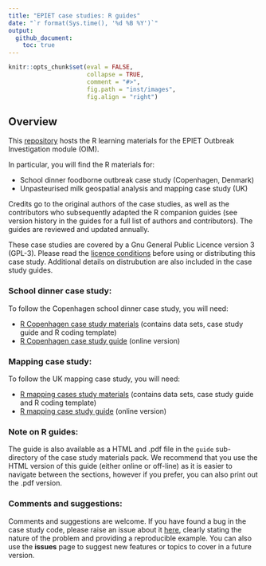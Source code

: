 ```yaml
---
title: "EPIET case studies: R guides"
date: "`r format(Sys.time(), '%d %B %Y')`"
output: 
  github_document:
    toc: true
---
```


<!-- README.md is generated from README.Rmd. Please edit that file -->

```r
knitr::opts_chunk$set(eval = FALSE, 
                      collapse = TRUE, 
                      comment = "#>", 
                      fig.path = "inst/images", 
                      fig.align = "right") 
```


## Overview

This [repository](https://github.com/EPIET/OutbreakInvestigation/tree/master/Mapping) hosts the R learning materials for the EPIET Outbreak Investigation module (OIM).  

In particular, you will find the R materials for:

   + School dinner foodborne outbreak case study (Copenhagen, Denmark) 
   + Unpasteurised milk geospatial analysis and mapping case study (UK)

Credits go to the original authors of the case studies, as well as the contributors who subsequently adapted the R companion guides (see version history in the guides for a full list of authors and contributors).  The guides are reviewed and updated annually.

These case studies are covered by a Gnu General Public Licence version 3 (GPL-3).  Please read the [licence conditions](https://github.com/EPIET/OutbreakInvestigation/blob/master/LICENSE) before using or distributing this case study.  Additional details on distrubution are also included in the case study guides.


### School dinner case study:

To follow the Copenhagen school dinner case study, you will need:

   + [R Copenhagen case study materials](https://epiet.github.io/OutbreakInvestigation/Copenhagen_R_casestudy.zip) (contains data sets, case study guide and R coding template)
   + [R Copenhagen case study guide ](https://epiet.github.io/OutbreakInvestigation/Copenhagen_R_guide.html) (online version)


### Mapping case study:

To follow the UK mapping case study, you will need:

   + [R mapping cases study materials](https://epiet.github.io/OutbreakInvestigation/Mapping_R_casestudy.zip) (contains data sets, case study guide and R coding template)
   + [R mapping case study guide ](https://epiet.github.io/OutbreakInvestigation/Mapping_R_guide.html) (online version)


### Note on R guides:

The guide is also available as a HTML and .pdf file in the `guide` sub-directory of the case study materials pack.  We recommend that you use the HTML version of this guide (either online or off-line) as it is easier to navigate between the sections, however if you prefer, you can also print out the .pdf version.


### Comments and suggestions:

Comments and suggestions are welcome.  If you have found a bug in the case study code, please raise an issue about it [here](https://github.com/EPIET/OutbreakInvestigation/issues), clearly stating the nature of the problem and providing a reproducible example. You can also use the **issues** page to suggest new features or topics to cover in a future version. 